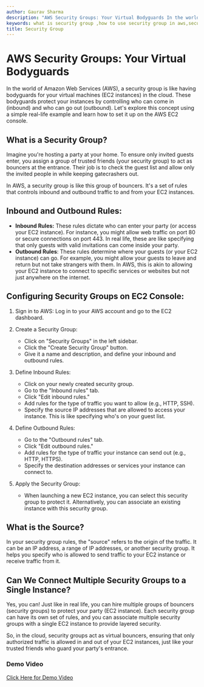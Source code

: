 ```yaml
---
author: Gaurav Sharma
description: "AWS Security Groups: Your Virtual Bodyguards In the world of Amazon Web Services (AWS), a security group is like having bodyguards for your virtual m"
keywords: what is security group ,how to use security group in aws,security group,aws step by step tutorials,Inbound and Outbound Rules,EC2 Security Configuration,AWS Security Groups,AWS Cloud Security,Configuring Security Groups,AWS Network Security,Source IP Address in Security Groups,AWS Security Group Tutorial
title: Security Group
---
```


# AWS Security Groups: Your Virtual Bodyguards

In the world of Amazon Web Services (AWS), a security group is like having bodyguards for your virtual machines (EC2 instances) in the cloud. These bodyguards protect your instances by controlling who can come in (inbound) and who can go out (outbound). Let\'s explore this concept using a simple real-life example and learn how to set it up on the AWS EC2 console.

## What is a Security Group?

Imagine you\'re hosting a party at your home. To ensure only invited guests enter, you assign a group of trusted friends (your security group) to act as bouncers at the entrance. Their job is to check the guest list and allow only the invited people in while keeping gatecrashers out.

In AWS, a security group is like this group of bouncers. It\'s a set of rules that controls inbound and outbound traffic to and from your EC2 instances.

## Inbound and Outbound Rules:

- **Inbound Rules:** These rules dictate who can enter your party (or access your EC2 instance). For instance, you might allow web traffic on port 80 or secure connections on port 443. In real life, these are like specifying that only guests with valid invitations can come inside your party.
- **Outbound Rules**: These rules determine where your guests (or your EC2 instance) can go. For example, you might allow your guests to leave and return but not take strangers with them. In AWS, this is akin to allowing your EC2 instance to connect to specific services or websites but not just anywhere on the internet.

## Configuring Security Groups on EC2 Console:

1. Sign in to AWS: Log in to your AWS account and go to the EC2
   dashboard.
2. Create a Security Group:

   - Click on \"Security Groups\" in the left sidebar.
   - Click the \"Create Security Group\" button.
   - Give it a name and description, and define your inbound and outbound rules.

3. Define Inbound Rules:

   - Click on your newly created security group.
   - Go to the \"Inbound rules\" tab.
   - Click \"Edit inbound rules.\"
   - Add rules for the type of traffic you want to allow (e.g., HTTP, SSH).
   - Specify the source IP addresses that are allowed to access your instance. This is like specifying who\'s on your guest list.

4. Define Outbound Rules:

   - Go to the \"Outbound rules\" tab.
   - Click \"Edit outbound rules.\"
   - Add rules for the type of traffic your instance can send out (e.g.,
     HTTP, HTTPS).
   - Specify the destination addresses or services your instance can
     connect to.

5. Apply the Security Group:

   - When launching a new EC2 instance, you can select this security
     group to protect it. Alternatively, you can associate an existing
     instance with this security group.

## What is the Source?

In your security group rules, the \"source\" refers to the origin of the traffic. It can be an IP address, a range of IP addresses, or another security group. It helps you specify who is allowed to send traffic to your EC2 instance or receive traffic from it.

## Can We Connect Multiple Security Groups to a Single Instance?

Yes, you can! Just like in real life, you can hire multiple groups of bouncers (security groups) to protect your party (EC2 instance). Each security group can have its own set of rules, and you can associate multiple security groups with a single EC2 instance to provide layered security.

So, in the cloud, security groups act as virtual bouncers, ensuring that only authorized traffic is allowed in and out of your EC2 instances, just like your trusted friends who guard your party\'s entrance.

### Demo Video

[Click Here for Demo Video](https://www.youtube.com/watch?v=poAvpknMDwI)
